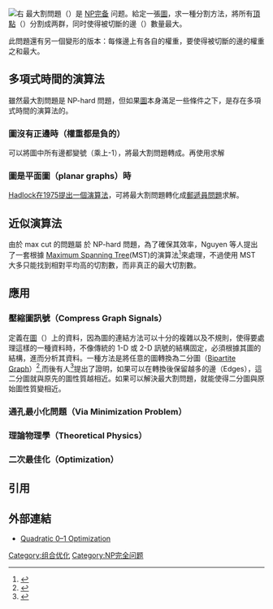 [[File:Max-cut.svg|右]]
最大割問題（{{lang-en|Maximum Cut}}）是 [[NP完备|NP完备]] 问题。給定一張[[cmn:图_(数学)|圖]]，求一種分割方法，將所有[[顶点_(图论)|頂點]]（{{lang|en|Vertex}}）分割成两群，同时使得被切斷的邊（{{lang|en|Edge}}）數量最大。

此問題還有另一個變形的版本：每條邊上有各自的權重，要使得被切斷的邊的權重之和最大。

== 多項式時間的演算法 ==
雖然最大割問題是 NP-hard 問題，但如果[[cmn:图_(数学)|圖]]本身滿足一些條件之下，是存在多項式時間的演算法的。

=== 圖沒有正邊時（權重都是負的）===
可以將圖中所有邊都變號（乘上-1），將最大割問題轉成{{tsl|en|Minimum_cut|最小割問題}}。再使用{{tsl|en|Karger's_algorithm|Karger's algorithm}}求解

===圖是平面圖（planar graphs）時===
[http://epubs.siam.org/doi/abs/10.1137/0204019 Hadlock在1975提出一個演算法]，可將最大割問題轉化成[[郵遞員問題|郵遞員問題]]求解。

== 近似演算法 ==
由於 max cut 的問題屬 於 NP-hard 問題，為了確保其效率，Nguyen 等人提出了一套根據 [[最小生成树|Maximum Spanning Tree]](MST)的演算法<ref>{{Cite web|url=http://bigwww.epfl.ch/publications/nguyen1501.pdf|title=Downsampling of Signals on Graphs Via Maximum Spanning Trees|accessdate=2016-07-01|author=Ha Q. Nguyen and Minh N. Do, Fellow, IEEE|date=2015-01-01|publisher=|archive-date=2018-07-21|archive-url=https://web.archive.org/web/20180721040340/http://bigwww.epfl.ch/publications/nguyen1501.pdf|dead-url=no}}</ref>來處理，不過使用 MST 大多只能找到相對平均高的切割數，而非真正的最大切割數。

== 應用 ==

=== 壓縮圖訊號（Compress Graph Signals）===
定義在[[圖_(數學)|圖]]（{{lang|en|Graph}}）上的資料，因為圖的連結方法可以十分的複雜以及不規則，使得要處理這樣的一種資料時，不像傳統的 1-D 或 2-D 訊號的結構固定，必須根據其圖的結構，進而分析其資料。一種方法是將任意的圖轉換為二分圖（[[cmn:二分图|Bipartite Graph]]）<ref>{{Cite web|url=http://ieeexplore.ieee.org/xpl/login.jsp?tp=&arnumber=5947281&url=http%3A%2F%2Fieeexplore.ieee.org%2Fxpls%2Fabs_all.jsp%3Farnumber%3D5947281|title=Downsampling graphs using spectral theory|accessdate=2016-07-01|author=|date=|publisher=}}</ref>,而後有人<ref>{{Cite web|url=http://ieeexplore.ieee.org/xpl/login.jsp?tp=&arnumber=5651072&url=http%3A%2F%2Fieeexplore.ieee.org%2Fxpls%2Fabs_all.jsp%3Farnumber%3D5651072|title=Local two-channel critically sampled filter-banks on graphs|accessdate=2016-07-01|author=|date=|publisher=}}</ref>提出了證明，如果可以在轉換後保留越多的邊（Edges），這二分圖就與原先的圖性質越相近。如果可以解決最大割問題，就能使得二分圖與原始圖性質變相近。

=== 通孔最小化問題（Via Minimization Problem）===

=== 理論物理學（Theoretical Physics）===

=== 二次最佳化（Optimization）===

== 引用 ==
{{reflist}}

== 外部連結 ==
*[http://link.springer.com/article/10.1007%2FBF02115753 Quadratic 0–1 Optimization] {{Wayback|url=http://link.springer.com/article/10.1007%2FBF02115753 |date=20181127021455 }}


[[Category:组合优化|Category:组合优化]]
[[Category:NP完全问题|Category:NP完全问题]]